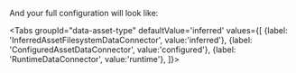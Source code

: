 
<PartBatchSpecPassthrough />

And your full configuration will look like:

<Tabs
  groupId="data-asset-type"
  defaultValue='inferred'
  values={[
  {label: 'InferredAssetFilesystemDataConnector', value:'inferred'},
  {label: 'ConfiguredAssetDataConnector', value:'configured'},
  {label: 'RuntimeDataConnector', value:'runtime'},
  ]}>

  <TabItem value="inferred">

```python name="version-0.17.23 inferred spark datasource_config post batch_spec_passthrough definition"
```

  </TabItem>
  <TabItem value="configured">

```python name="version-0.17.23 configured spark datasource_config post batch_spec_passthrough definition"
```

      
  </TabItem>
  <TabItem value="runtime">

```python name="version-0.17.23 runtime spark datasource_config post batch_spec_passthrough definition"
```


  </TabItem>
  </Tabs>